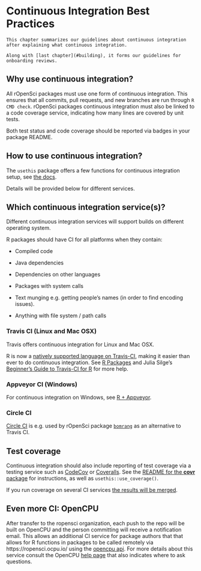 # Continuous Integration Best Practices {#ci}

```block
This chapter summarizes our guidelines about continuous integration after explaining what continuous integration.

Along with [last chapter](#building), it forms our guidelines for onboarding reviews.
```

## Why use continuous integration?

All rOpenSci packages must use one form of continuous integration. This ensures that all commits, pull requests, and new branches are run through `R CMD check`. rOpenSci packages continuous integration must also be linked to a code coverage service, indicating how many lines are covered by unit tests.

Both test status and code coverage should be reported via badges in your package README.

## How to use continuous integration?

The `usethis` package offers a few functions for continuous integration setup, see [the docs](http://usethis.r-lib.org/reference/ci.html).

Details will be provided below for different services.

## Which continuous integration service(s)?

Different continuous integration services will support builds on different operating system.

R packages should have CI for all platforms when they contain:

* Compiled code

* Java dependencies

* Dependencies on other languages

* Packages with system calls

* Text munging e.g. getting people's names (in order to find encoding issues).

* Anything with file system / path calls

### Travis CI (Linux and Mac OSX)

Travis offers continuous integration for Linux and Mac OSX.

R is now a [natively supported language on Travis-CI](http://blog.travis-ci.com/2015-02-26-test-your-r-applications-on-travis-ci/), making it easier than ever to do continuous integration. See [R Packages](http://marker.to/NEr8Bd) and Julia Silge's [Beginner's Guide to Travis-CI for R](http://juliasilge.com/blog/Beginners-Guide-to-Travis/) for more help.

### Appveyor CI (Windows)

For continuous integration on Windows, see [R + Appveyor](https://github.com/krlmlr/r-appveyor).

### Circle CI

[Circle CI](https://circleci.com/) is e.g. used by rOpenSci package [`bomrang`](https://github.com/ropensci/bomrang) as an alternative to Travis CI.

## Test coverage

Continuous integration should also include reporting of test coverage via a testing service such as [CodeCov](https://codecov.io/) or [Coveralls](https://coveralls.io/).  See the [README for the **covr** package](https://github.com/jimhester/covr) for instructions, as well
as `usethis::use_coverage()`. 

If you run coverage on several CI services [the results will be merged](https://docs.codecov.io/docs/merging-reports).

## Even more CI: OpenCPU

After transfer to the ropensci organization, each push to the repo will be built on OpenCPU and the person committing will receive a notification email. This allows an additional CI service for package authors that that allows for R functions in packages to be called remotely via https://ropensci.ocpu.io/ using the [opencpu api](https://www.opencpu.org/api.html#api-json). For more details about this service consult the OpenCPU [help page](https://www.opencpu.org/help.html) that also indicates where to ask questions.

